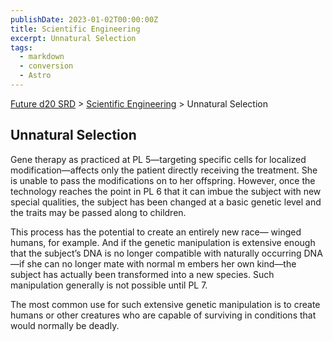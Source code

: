```yaml
---
publishDate: 2023-01-02T00:00:00Z
title: Scientific Engineering
excerpt: Unnatural Selection
tags:
  - markdown
  - conversion
  - Astro
---
```






[Future d20 SRD](/#futureD20) > [Scientific Engineering](future-d20-srd-scientific-engineering-index) > Unnatural Selection 




## Unnatural Selection


Gene therapy as practiced at PL 5—targeting specific cells for localized modification—affects only the patient directly receiving the treatment. She is unable to pass the modifications on to her offspring. However, once the technology reaches the point in PL 6 that it can imbue the subject with new special qualities, the subject has been changed at a basic genetic level and the traits may be passed along to children.


This process has the potential to create an entirely new race— winged humans, for example. And if the genetic manipulation is extensive enough that the subject’s DNA is no longer compatible with naturally occurring DNA—if she can no longer mate with normal m embers her own kind—the subject has actually been transformed into a new species. Such manipulation generally is not possible until PL 7.


The most common use for such extensive genetic manipulation is to create humans or other creatures who are capable of surviving in conditions that would normally be deadly.



